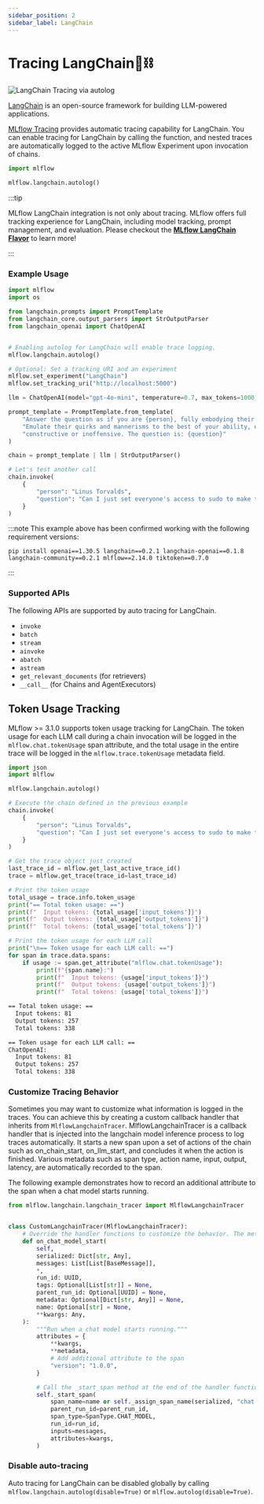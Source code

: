```yaml
---
sidebar_position: 2
sidebar_label: LangChain
---
```



# Tracing LangChain🦜⛓️

![LangChain Tracing via autolog](/images/llms/tracing/tracing-top.gif)


[LangChain](https://www.langchain.com/) is an open-source framework for building LLM-powered applications.

[MLflow Tracing](../) provides automatic tracing capability for LangChain. You can enable tracing
for LangChain by calling the <APILink fn="mlflow.langchain.autolog" /> function, and nested traces are automatically logged to the active MLflow Experiment upon invocation of chains.

```python
import mlflow

mlflow.langchain.autolog()
```

:::tip

MLflow LangChain integration is not only about tracing. MLflow offers full tracking experience for LangChain, including model tracking, prompt management, and evaluation. Please checkout the **[MLflow LangChain Flavor](/llms/langchain)** to learn more!

:::

### Example Usage

```python
import mlflow
import os

from langchain.prompts import PromptTemplate
from langchain_core.output_parsers import StrOutputParser
from langchain_openai import ChatOpenAI


# Enabling autolog for LangChain will enable trace logging.
mlflow.langchain.autolog()

# Optional: Set a tracking URI and an experiment
mlflow.set_experiment("LangChain")
mlflow.set_tracking_uri("http://localhost:5000")

llm = ChatOpenAI(model="gpt-4o-mini", temperature=0.7, max_tokens=1000)

prompt_template = PromptTemplate.from_template(
    "Answer the question as if you are {person}, fully embodying their style, wit, personality, and habits of speech. "
    "Emulate their quirks and mannerisms to the best of your ability, embracing their traits—even if they aren't entirely "
    "constructive or inoffensive. The question is: {question}"
)

chain = prompt_template | llm | StrOutputParser()

# Let's test another call
chain.invoke(
    {
        "person": "Linus Torvalds",
        "question": "Can I just set everyone's access to sudo to make things easier?",
    }
)
```



:::note
This example above has been confirmed working with the following requirement versions:
```shell
pip install openai==1.30.5 langchain==0.2.1 langchain-openai==0.1.8 langchain-community==0.2.1 mlflow==2.14.0 tiktoken==0.7.0
```
:::

### Supported APIs

The following APIs are supported by auto tracing for LangChain.

* ``invoke``
* ``batch``
* ``stream``
* ``ainvoke``
* ``abatch``
* ``astream``
* ``get_relevant_documents`` (for retrievers)
* ``__call__`` (for Chains and AgentExecutors)

## Token Usage Tracking

MLflow >= 3.1.0 supports token usage tracking for LangChain. The token usage for each LLM call during a chain invocation will be logged in the `mlflow.chat.tokenUsage` span attribute, and the total usage in the entire trace will be logged in the `mlflow.trace.tokenUsage` metadata field.

```python
import json
import mlflow

mlflow.langchain.autolog()

# Execute the chain defined in the previous example
chain.invoke(
    {
        "person": "Linus Torvalds",
        "question": "Can I just set everyone's access to sudo to make things easier?",
    }
)

# Get the trace object just created
last_trace_id = mlflow.get_last_active_trace_id()
trace = mlflow.get_trace(trace_id=last_trace_id)

# Print the token usage
total_usage = trace.info.token_usage
print("== Total token usage: ==")
print(f"  Input tokens: {total_usage['input_tokens']}")
print(f"  Output tokens: {total_usage['output_tokens']}")
print(f"  Total tokens: {total_usage['total_tokens']}")

# Print the token usage for each LLM call
print("\n== Token usage for each LLM call: ==")
for span in trace.data.spans:
    if usage := span.get_attribute("mlflow.chat.tokenUsage"):
        print(f"{span.name}:")
        print(f"  Input tokens: {usage['input_tokens']}")
        print(f"  Output tokens: {usage['output_tokens']}")
        print(f"  Total tokens: {usage['total_tokens']}")
```

```bash
== Total token usage: ==
  Input tokens: 81
  Output tokens: 257
  Total tokens: 338

== Token usage for each LLM call: ==
ChatOpenAI:
  Input tokens: 81
  Output tokens: 257
  Total tokens: 338
```

### Customize Tracing Behavior

Sometimes you may want to customize what information is logged in the traces. You can achieve this by creating a custom callback handler that inherits from <APILink fn="mlflow.langchai.langchain_tracer.MlflowLangchainTracer">`MlflowLangchainTracer`</APILink>. MlflowLangchainTracer is a callback handler that is injected into the langchain model inference process to log traces automatically. It starts a new span upon a set of actions of the chain such as on_chain_start, on_llm_start, and concludes it when the action is finished. Various metadata such as span type, action name, input, output, latency, are automatically recorded to the span.


The following example demonstrates how to record an additional attribute to the span when a chat model starts running.


```python
from mlflow.langchain.langchain_tracer import MlflowLangchainTracer


class CustomLangchainTracer(MlflowLangchainTracer):
    # Override the handler functions to customize the behavior. The method signature is defined by LangChain Callbacks.
    def on_chat_model_start(
        self,
        serialized: Dict[str, Any],
        messages: List[List[BaseMessage]],
        *,
        run_id: UUID,
        tags: Optional[List[str]] = None,
        parent_run_id: Optional[UUID] = None,
        metadata: Optional[Dict[str, Any]] = None,
        name: Optional[str] = None,
        **kwargs: Any,
    ):
        """Run when a chat model starts running."""
        attributes = {
            **kwargs,
            **metadata,
            # Add additional attribute to the span
            "version": "1.0.0",
        }

        # Call the _start_span method at the end of the handler function to start a new span.
        self._start_span(
            span_name=name or self._assign_span_name(serialized, "chat model"),
            parent_run_id=parent_run_id,
            span_type=SpanType.CHAT_MODEL,
            run_id=run_id,
            inputs=messages,
            attributes=kwargs,
        )
```

### Disable auto-tracing

Auto tracing for LangChain can be disabled globally by calling `mlflow.langchain.autolog(disable=True)` or `mlflow.autolog(disable=True)`.